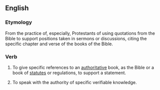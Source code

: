 ==English==

===Etymology===
From the practice of, especially, Protestants of using quotations from the Bible to support positions taken in sermons or discussions, citing the specific chapter and verse of the books of the Bible.

===Verb===
{{infl|en|verb|head=to [[cite]] [[chapter]] and [[verse]]}}

# To give specific references to an [[authoritative]] book, as the Bible or a book of [[statutes]] or regulations, to support a statement.
# {{idiom}} To speak with the authority of specific verifiable knowledge.